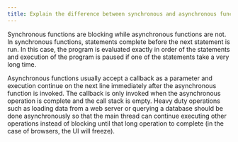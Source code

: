 ```yaml
---
title: Explain the difference between synchronous and asynchronous functions
---
```


Synchronous functions are blocking while asynchronous functions are not. In synchronous functions, statements complete before the next statement is run. In this case, the program is evaluated exactly in order of the statements and execution of the program is paused if one of the statements take a very long time.

Asynchronous functions usually accept a callback as a parameter and execution continue on the next line immediately after the asynchronous function is invoked. The callback is only invoked when the asynchronous operation is complete and the call stack is empty. Heavy duty operations such as loading data from a web server or querying a database should be done asynchronously so that the main thread can continue executing other operations instead of blocking until that long operation to complete (in the case of browsers, the UI will freeze).
